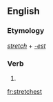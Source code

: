 ==English==

===Etymology===
''[[stretch]]'' + ''[[-est]]''

===Verb===
{{head|en|verb form}}

# {{en-archaic second-person singular of|stretch|lang=en}}

[[fr:stretchest]]